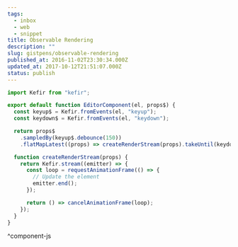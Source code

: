 ```yaml
---
tags:
  - inbox
  - web
  - snippet
title: Observable Rendering
description: ""
slug: gistpens/observable-rendering
published_at: 2016-11-02T23:30:34.000Z
updated_at: 2017-10-12T21:51:07.000Z
status: publish
---
```

```js title="component.js"
import Kefir from "kefir";

export default function EditorComponent(el, props$) {
  const keyup$ = Kefir.fromEvents(el, "keyup");
  const keydown$ = Kefir.fromEvents(el, "keydown");

  return props$
    .sampledBy(keyup$.debounce(150))
    .flatMapLatest((props) => createRenderStream(props).takeUntil(keydown$));

  function createRenderStream(props) {
    return Kefir.stream((emitter) => {
      const loop = requestAnimationFrame(() => {
        // Update the element
        emitter.end();
      });

      return () => cancelAnimationFrame(loop);
    });
  }
}
```

^component-js
